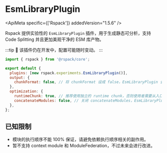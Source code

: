
# EsmLibraryPlugin

<ApiMeta specific={['Rspack']} addedVersion="1.5.6" />

Rspack 提供实验性的 `EsmLibraryPlugin` 插件，用于生成静态可分析，支持 Code Splitting 并且更加美观干净的 ESM 库产物。

:::tip
🚧 该插件仍在开发中，配置可能随时变动。
:::

```js title="rspack.config.mjs"
import { rspack } from '@rspack/core';

export default {
  plugins: [new rspack.experiments.EsmLibraryPlugin()],
  output: {
    chunkFormat: false, // 将 chunkFormat 设成 false，EsmLibraryPlugin 会处理 chunk 的渲染和加载
  },
  optimization: {
    runtimeChunk: true, // 推荐使用独立的 runtime chunk，否则使用者需要从入口导入 runtime 代码
    concatenateModules: false, // 关闭 concatenateModules，EsmLibraryPlugin 有独立的 scope hoisting 实现
  },
};
```

## 已知限制

- 模块的执行顺序不能 100% 保证，请避免依赖执行顺序相关的副作用。
- 暂不支持 context module 和 ModuleFederation，不过未来会进行改进。
